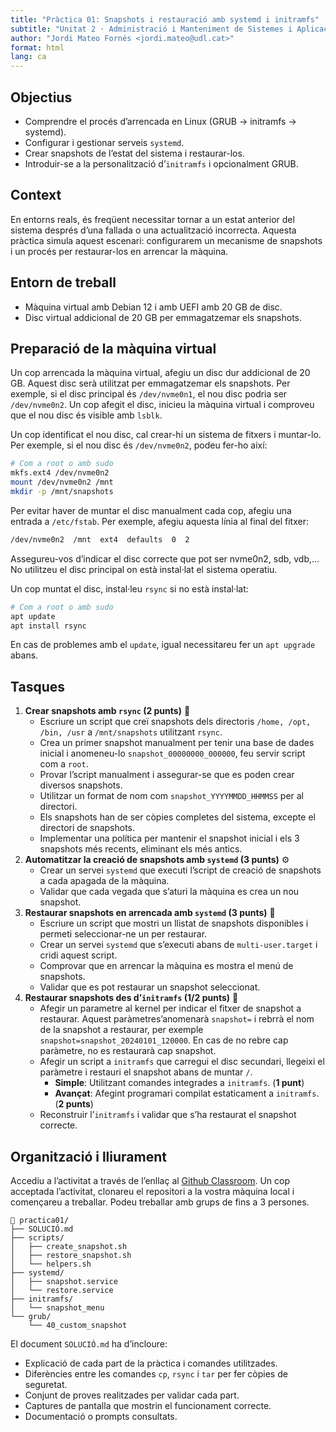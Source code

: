 ```yaml
---
title: "Pràctica 01: Snapshots i restauració amb systemd i initramfs"
subtitle: "Unitat 2 · Administració i Manteniment de Sistemes i Aplicacions (AMSA)"
author: "Jordi Mateo Fornés <jordi.mateo@udl.cat>"
format: html
lang: ca
---
```


## Objectius
- Comprendre el procés d'arrencada en Linux (GRUB → initramfs → systemd).
- Configurar i gestionar serveis `systemd`.
- Crear snapshots de l’estat del sistema i restaurar-los.
- Introduir-se a la personalització d’`initramfs` i opcionalment GRUB.

## Context

En entorns reals, és freqüent necessitar tornar a un estat anterior del sistema després d’una fallada o una actualització incorrecta. Aquesta pràctica simula aquest escenari: configurarem un mecanisme de snapshots i un procés per restaurar-los en arrencar la màquina.

## Entorn de treball
- Màquina virtual amb Debian 12 i amb UEFI amb 20 GB de disc.
- Disc virtual addicional de 20 GB per emmagatzemar els snapshots.

## Preparació de la màquina virtual

Un cop arrencada la màquina virtual, afegiu un disc dur addicional de 20 GB. Aquest disc serà utilitzat per emmagatzemar els snapshots. Per exemple, si el disc principal és `/dev/nvme0n1`, el nou disc podria ser `/dev/nvme0n2`. Un cop afegit el disc, inicieu la màquina virtual i comproveu que el nou disc és visible amb `lsblk`.

Un cop identificat el nou disc, cal crear-hi un sistema de fitxers i muntar-lo. Per exemple, si el nou disc és `/dev/nvme0n2`, podeu fer-ho així:

```bash
# Com a root o amb sudo
mkfs.ext4 /dev/nvme0n2
mount /dev/nvme0n2 /mnt
mkdir -p /mnt/snapshots
```

Per evitar haver de muntar el disc manualment cada cop, afegiu una entrada a `/etc/fstab`. Per exemple, afegiu aquesta línia al final del fitxer:

```bash
/dev/nvme0n2  /mnt  ext4  defaults  0  2
```

:::{.callout-warning title="Advertència"}
Assegureu-vos d'indicar el disc correcte que pot ser nvme0n2, sdb, vdb,... No utilitzeu el disc principal on està instal·lat el sistema operatiu.
:::



Un cop muntat el disc, instal·leu `rsync` si no està instal·lat:

```bash
# Com a root o amb sudo
apt update
apt install rsync
```

En cas de problemes amb el `update`, igual necessitareu fer un `apt upgrade` abans.


## Tasques

1. **Crear snapshots amb `rsync` (2 punts)** 📝
   - Escriure un script que creï snapshots dels directoris `/home, /opt, /bin, /usr`  a `/mnt/snapshots` utilitzant `rsync`.
   - Crea un primer snapshot manualment per tenir una base de dades inicial i anomeneu-lo `snapshot_00000000_000000`, feu servir script com a `root`.
   - Provar l’script manualment i assegurar-se que es poden crear diversos snapshots.
   - Utilitzar un format de nom com `snapshot_YYYYMMDD_HHMMSS` per al directori. 
   - Els snapshots han de ser còpies completes del sistema, excepte el directori de snapshots.
   - Implementar una política per mantenir el snapshot inicial i els 3 snapshots més recents, eliminant els més antics.
  
2. **Automatitzar la creació de snapshots amb `systemd` (3 punts)** ⚙️
   - Crear un servei `systemd` que executi l’script de creació de snapshots a cada apagada de la màquina.
   - Validar que cada vegada que s’aturi la màquina es crea un nou snapshot.

3. **Restaurar snapshots en arrencada amb `systemd` (3 punts)** 🔄
    - Escriure un script que mostri un llistat de snapshots disponibles i permeti seleccionar-ne un per restaurar.
    - Crear un servei `systemd` que s’executi abans de `multi-user.target` i cridi aquest script.
    - Comprovar que en arrencar la màquina es mostra el menú de snapshots.
    - Validar que es pot restaurar un snapshot seleccionat.

4. **Restaurar snapshots des d’`initramfs` (1/2 punts)** 🚀
    - Afegir un parametre al kernel per indicar el fitxer de snapshot a restaurar. Aquest paràmetres'anomenarà `snapshot=` i rebrrà el nom de la snapshot a restaurar, per exemple `snapshot=snapshot_20240101_120000`. En cas de no rebre cap paràmetre, no es restaurarà cap snapshot.
    - Afegir un script a `initramfs` que carregui el disc secundari, llegeixi el paràmetre i restauri el snapshot abans de muntar `/`.
      - **Simple**: Utilitzant comandes integrades a `initramfs`. (**1 punt**)
      - **Avançat**: Afegint programari compilat estaticament a `initramfs`. (**2 punts**)
    - Reconstruir l’`initramfs` i validar que s'ha restaurat el snapshot correcte. 

  
## Organització i lliurament

Accediu a l'activitat a través de l'enllaç al [Github Classroom](https://classroom.github.com/a/MT3q9LBg). Un cop acceptada l'activitat, clonareu el repositori a la vostra màquina local i començareu a treballar. Podeu treballar amb grups de fins a 3 persones.

```text
📂 practica01/
├── SOLUCIÓ.md               
├── scripts/
│   ├── create_snapshot.sh    
│   ├── restore_snapshot.sh   
│   └── helpers.sh            
├── systemd/
│   ├── snapshot.service      
│   └── restore.service       
├── initramfs/
│   └── snapshot_menu        
└── grub/
    └── 40_custom_snapshot    
```

El document `SOLUCIÓ.md` ha d’incloure:

- Explicació de cada part de la pràctica i comandes utilitzades.
- Diferències entre les comandes `cp`, `rsync` i `tar` per fer còpies de seguretat.
- Conjunt de proves realitzades per validar cada part.
- Captures de pantalla que mostrin el funcionament correcte.
- Documentació o prompts consultats.


